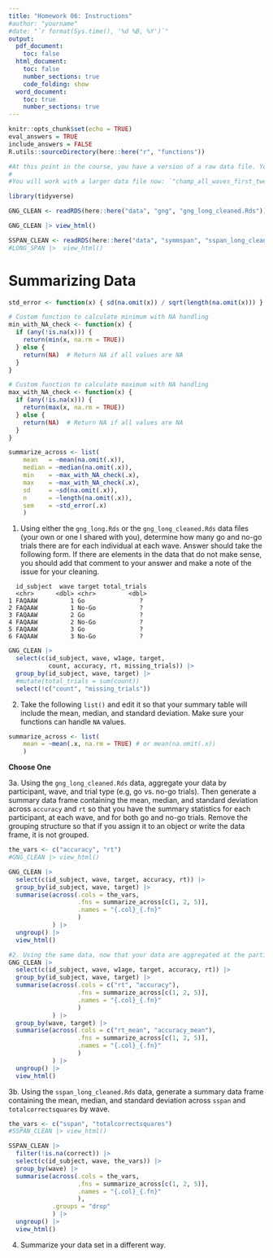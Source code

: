 ```yaml
---
title: "Homework 06: Instructions"
#author: "yourname"
#date: "`r format(Sys.time(), '%d %B, %Y')`"
output:
  pdf_document:
    toc: false
  html_document:
    toc: false
    number_sections: true
    code_folding: show
  word_document:
    toc: true
    number_sections: true
---
```


```r
knitr::opts_chunk$set(echo = TRUE)
eval_answers = TRUE
include_answers = FALSE
R.utils::sourceDirectory(here::here("r", "functions"))
```

```r
#At this point in the course, you have a version of a raw data file. You have scripts to clean it, subset it for a project sub-goal, convert it from wide to long, and clean the long file. The next step involved getting a better idea of what's going on in the data. 
#
#You will work with a larger data file now: `"champ_all_waves_first_twenty_schools.Rds"`. This file, however, still does not include all of the data. Distribution of that last data file will involve a test of your code that all of your scripts work as whole. 
```


```r
library(tidyverse)
```


```r
GNG_CLEAN <- readRDS(here::here("data", "gng", "gng_long_cleaned.Rds"))

GNG_CLEAN |> view_html()
```


```r
SSPAN_CLEAN <- readRDS(here::here("data", "symmspan", "sspan_long_clean.Rds"))
#LONG_SPAN |>  view_html()
```

# **Summarizing Data**

```r
std_error <- function(x) { sd(na.omit(x)) / sqrt(length(na.omit(x))) }

# Custom function to calculate minimum with NA handling
min_with_NA_check <- function(x) {
  if (any(!is.na(x))) {
    return(min(x, na.rm = TRUE))
  } else {
    return(NA)  # Return NA if all values are NA
  }
}

# Custom function to calculate maximum with NA handling
max_with_NA_check <- function(x) {
  if (any(!is.na(x))) {
    return(max(x, na.rm = TRUE))
  } else {
    return(NA)  # Return NA if all values are NA
  }
}

summarize_across <- list(
    mean   = ~mean(na.omit(.x)),
    median = ~median(na.omit(.x)),
    min    = ~max_with_NA_check(.x),
    max    = ~max_with_NA_check(.x),
    sd     = ~sd(na.omit(.x)),
    n      = ~length(na.omit(.x)),
    sem    = ~std_error(.x)
    )
```


1. Using either the `gng_long.Rds` or the `gng_long_cleaned.Rds` data files (your own or one I shared with you), determine how many go and no-go trials there are for each individual at each wave. Answer should take the following form. If there are elements in the data that do not make sense, you should add that comment to your answer and make a note of the issue for your cleaning.

```
  id_subject  wave target total_trials
  <chr>      <dbl> <chr>         <dbl>
1 FAQAAW         1 Go               ?
2 FAQAAW         1 No-Go            ?
3 FAQAAW         2 Go               ?
4 FAQAAW         2 No-Go            ?
5 FAQAAW         3 Go               ?
6 FAQAAW         3 No-Go            ?
```

```r
GNG_CLEAN |>
  select(c(id_subject, wave, w1age, target, 
           count, accuracy, rt, missing_trials)) |>
  group_by(id_subject, wave, target) |>
  #mutate(total_trials = sum(count))
  select(!c("count", "missing_trials"))
```


2. Take the following `list()` and edit it so that your summary table will include the mean, median, and standard deviation. Make sure your functions can handle `NA` values.

```.r
summarize_across <- list(
    mean = ~mean(.x, na.rm = TRUE) # or mean(na.omit(.x))
    )
```

**Choose One**

3a. Using the `gng_long_cleaned.Rds` data, aggregate your data by participant, wave, and trial type (e.g, go vs. no-go trials). Then generate a summary data frame containing the mean, median, and standard deviation across `accuracy` and `rt` so that you have the summary statistics for each participant, at each wave, and for both go and no-go trials. Remove the grouping structure so that if you assign it to an object or write the data frame, it is not grouped.

```r
the_vars <- c("accuracy", "rt") 
#GNG_CLEAN |> view_html()

GNG_CLEAN |>
  select(c(id_subject, wave, target, accuracy, rt)) |>
  group_by(id_subject, wave, target) |>
  summarise(across(.cols = the_vars,  
                   .fns = summarize_across[c(1, 2, 5)],
                   .names = "{.col}_{.fn}"
                   )
            ) |>
  ungroup() |>
  view_html()
```



```r
#2. Using the same data, now that your data are aggregated at the participant level, aggregate across all participants for overall group data by wave and trial type (e.g, go vs. no-go trials) to generate a summary data frame containing the mean, median, and standard deviation across `accuracy` and `rt` so that you have the group-level summary statistics (over all participants), at each wave, and for both go and no-go trial. 
GNG_CLEAN |>
  select(c(id_subject, wave, w1age, target, accuracy, rt)) |>
  group_by(id_subject, wave, target) |>
  summarise(across(.cols = c("rt", "accuracy"),  
                   .fns = summarize_across[c(1, 2, 5)],
                   .names = "{.col}_{.fn}"
                   )
            ) |>
  group_by(wave, target) |>
  summarise(across(.cols = c("rt_mean", "accuracy_mean"),  
                   .fns = summarize_across[c(1, 2, 5)],
                   .names = "{.col}_{.fn}"
                   )
            ) |>
  ungroup() |>
  view_html()
```



3b. Using the `sspan_long_cleaned.Rds` data, generate a summary data frame containing the mean, median, and standard deviation across `sspan` and `totalcorrectsquares` by wave. 

```r
the_vars <- c("sspan", "totalcorrectsquares") 
#SSPAN_CLEAN |> view_html()

SSPAN_CLEAN |>
  filter(!is.na(correct)) |>
  select(c(id_subject, wave, the_vars)) |>
  group_by(wave) |>
  summarise(across(.cols = the_vars,  
                   .fns = summarize_across[c(1, 2, 5)],
                   .names = "{.col}_{.fn}"
                   ), 
            .groups = "drop"
            ) |>
  ungroup() |>
  view_html()
```


4. Summarize your data set in a different way.
